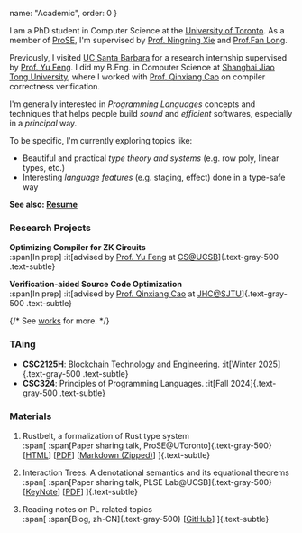   name: "Academic",
  order: 0
}

I am a PhD student in Computer Science at the [University of Toronto](https://www.utoronto.ca/). As a member of [ProSE](https://www.cs.toronto.edu/~prose/), I'm supervised by [Prof. Ningning Xie](https://xnning.github.io/) and [Prof.Fan Long](https://www.cs.toronto.edu/~fanl/).

Previously, I visited [UC Santa Barbara](https://www.ucsb.edu/) for a research internship supervised by [Prof. Yu Feng](https://fredfeng.github.io/). I did my B.Eng. in Computer Science at [Shanghai Jiao Tong University](https://en.sjtu.edu.cn/), where I worked with [Prof. Qinxiang Cao](https://jhc.sjtu.edu.cn/people/members/faculty/qinxiang-cao.html) on compiler correctness verification.

I'm generally interested in *Programming Languages* concepts and techniques that helps people build *sound* and *efficient* softwares, especially in a *principal* way.

To be specific, I'm currently exploring topics like:
- Beautiful and practical *type theory and systems* (e.g. row poly, linear types, etc.)
- Interesting *language features* (e.g. staging, effect) done in a type-safe way

**See also: [Resume](resume.pdf)**

### Research Projects

**Optimizing Compiler for ZK Circuits**\
:span[In prep]
:it[advised by [Prof. Yu Feng](https://fredfeng.github.io/) at [CS@UCSB](https://www.cs.ucsb.edu/)]{.text-gray-500 .text-subtle}

**Verification-aided Source Code Optimization**\
:span[In prep]
:it[advised by [Prof. Qinxiang Cao](https://jhc.sjtu.edu.cn/people/members/faculty/qinxiang-cao.html) at [JHC@SJTU](https://jhc.sjtu.edu.cn/)]{.text-gray-500 .text-subtle}

{/* See [works](works) for more. */}

### TAing

- **CSC2125H**: Blockchain Technology and Engineering.
:it[Winter 2025]{.text-gray-500 .text-subtle}
- **CSC324**: Principles of Programming Languages.
:it[Fall 2024]{.text-gray-500 .text-subtle}

### Materials

1. Rustbelt, a formalization of Rust type system\
:span[
:span[Paper sharing talk, ProSE@UToronto]{.text-gray-500}
\[[HTML](rustbelt_prose/index.html)\] \[[PDF](rustbelt_prose.pdf)\] \[[Markdown (Zipped)](rustbelt_prose.zip)\]
]{.text-subtle}

1. Interaction Trees: A denotational semantics and its equational theorems\
:span[
:span[Paper sharing talk, PLSE Lab@UCSB]{.text-gray-500}
\[[KeyNote](itree_pl_lunch.key)\] \[[PDF](itree_pl_lunch.pdf)\]
]{.text-subtle}

1. Reading notes on PL related topics\
:span[
:span[Blog, zh-CN]{.text-gray-500}
\[[GitHub](https://github.com/PhotonQuantum/baka-notes)\]
]{.text-subtle}

